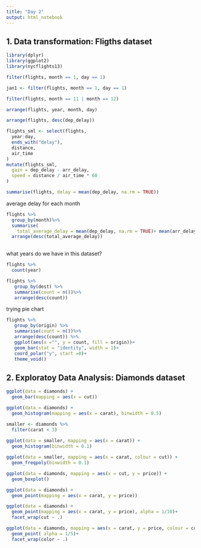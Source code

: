 ---
title: "Day 2"
output: html_notebook
---

## 1. Data transformation: Fligths dataset

```{r}
library(dplyr)
library(ggplot2)
library(nycflights13)
```


```{r}
filter(flights, month == 1, day == 1)

```


```{r}
jan1 <- filter(flights, month == 1, day == 1)
```


```{r}
filter(flights, month == 11 | month == 12)
```


```{r}
arrange(flights, year, month, day)

```


```{r}
arrange(flights, desc(dep_delay))
```


```{r}
flights_sml <- select(flights, 
  year:day, 
  ends_with("delay"), 
  distance, 
  air_time
)
mutate(flights_sml,
  gain = dep_delay - arr_delay,
  speed = distance / air_time * 60
)
```

```{r}
summarise(flights, delay = mean(dep_delay, na.rm = TRUE))
```



average delay for each month

```{r}
flights %>%
  group_by(month)%>%
  summarise(
    total_average_delay = mean(dep_delay, na.rm = TRUE)+ mean(arr_delay, na.rm = TRUE))%>%
  arrange(desc(total_average_delay))
   
```


what years do we have in this dataset?

```{r}
flights %>%
  count(year)
```




```{r}
flights %>%
   group_by(dest) %>%
   summarise(count = n())%>%
   arrange(desc(count))
```

trying pie chart

```{r}
flights %>%
   group_by(origin) %>%
   summarise(count = n())%>%
   arrange(desc(count)) %>%
   ggplot(aes(x ="", y = count, fill = origin))+
   geom_bar(stat = "identity", width = 1)+
   coord_polar("y", start =0)+
   theme_void()


```



## 2. Exploratoy Data Analysis: Diamonds dataset

```{r}
ggplot(data = diamonds) +
  geom_bar(mapping = aes(x = cut))
```


```{r}
ggplot(data = diamonds) +
  geom_histogram(mapping = aes(x = carat), binwidth = 0.5)
```

```{r}
smaller <- diamonds %>% 
  filter(carat < 3)
  
ggplot(data = smaller, mapping = aes(x = carat)) +
  geom_histogram(binwidth = 0.1)
```

```{r}
ggplot(data = smaller, mapping = aes(x = carat, colour = cut)) +
  geom_freqpoly(binwidth = 0.1)
```

```{r}
ggplot(data = diamonds, mapping = aes(x = cut, y = price)) +
  geom_boxplot()
```

```{r}
ggplot(data = diamonds) +
  geom_point(mapping = aes(x = carat, y = price))
```



```{r}
ggplot(data = diamonds) +
  geom_point(mapping = aes(x = carat, y = price), alpha = 1/10)+
  facet_wrap(cut ~ .)
```



```{r}
ggplot(data = diamonds, mapping = aes(x = carat, y = price, colour = color, legend.show = FALSE)) +
  geom_point( alpha = 1/5)+
  facet_wrap(color ~ .)
```































